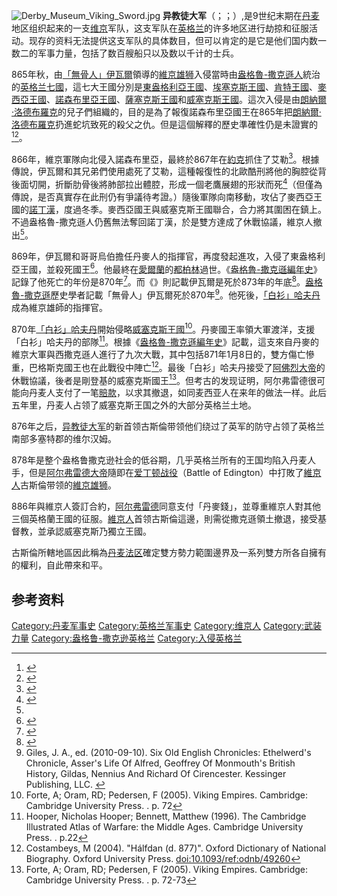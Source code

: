 {{Infobox military conflict
| conflict          = 異教徒大軍
| partof            = [[維京時代|維京時代]]對[[英格蘭|英格蘭]]的入侵
| image             = England Great Army map.svg
| image_size        = 300px
| caption           = 異教徒大軍從西元865年至878年的行進路線
| date              = 865–878
| place             = [[英格蘭|英格蘭]]
| result            = [[韋德莫爾條約|韋德莫爾條約]]<br />以丹麥法律為基礎
| combatant1        =  [[維京人|維京人]]聯合軍隊
* [[丹人|丹人]]
* [[挪威人|挪威人]]
* [[瑞典人|瑞典人]]
* [[北歐|北歐]]-[[蓋爾人|蓋爾人]]
* [[弗里斯蘭|弗里斯蘭]][[維京人|維京人]]
* 其他[[維京人|維京人]]
| combatant2        = [[七國時代|盎格魯-薩克遜王國]]:
* [[肯特王國|肯特王國]]
* [[東盎格利亞王國|東盎格利亞王國]]
* [[諾森布里亞王國|諾森布里亞王國]]
* [[麥西亞王國|麥西亞王國]]
* [[威塞克斯王國|威塞克斯王國]]
不列顛的王國:
* [[格溫內斯王國|格溫內斯王國]]
* 波伊斯王國
* 戴菲德王國
* [[塞瑟盧格|塞瑟盧格王國]]
* 康瓦爾王國
* 其他[[威爾斯|威爾斯]]王國
[[斯特拉斯克萊德王國|斯特拉斯克萊德王國]]
阿爾巴王國
| commander1        = {{plainlist|
*[[白衫哈夫丹|白衫哈夫丹]] 
*[[無骨者伊瓦爾|無骨者伊瓦爾]]
*烏巴 (Ubba){{KIA}}
*古斯魯姆 (Guthrum the Old)
*巴格斯克{{KIA}}
*羅里克
*哈斯坦
*其他[[伯爵|伯爵]]們}}
| commander2        = {{plainlist|
* [[諾森布里亞王國|諾森布里亞]]的艾勒{{KIA}}
* [[麥西亞王國|莫西亞]]的伯格雷德
* 殉教者艾德蒙{{KIA}}
* [[埃塞爾雷德_(威塞克斯)|威塞克斯的埃塞爾雷德]]
* [[阿尔弗雷德大帝|阿菲烈特大帝]]
* 赫蒙德[[主教|主教]]{{KIA}}
* 伯克希爾的埃塞爾伍爾夫
* 德文郡長 奧達}}
| strength1         = 不詳
| strength2         = 不詳
| casualties1       = 
| casualties2       = 
}}
{{Campaignbox Viking invasions of England|state=collapsed}}

[[File:Derby_Museum_Viking_Sword.jpg|thumb]]
'''异教徒大军'''（{{Lang-en|Great Heathen Army}}；{{lang-ang|mycel hæþen here}}；{{lang-da|Store Hedenske Hær}}）,是9世纪末期在[[丹麦|丹麦]]地区组织起来的一支[[维京|维京]]军队，这支军队在[[英格兰|英格兰]]的许多地区进行劫掠和征服活动。现存的资料无法提供这支军队的具体数目，但可以肯定的是它是他们国内数一数二的军事力量，包括了数百艘船只以及数以千计的士兵。

865年秋，由[[無骨人伊瓦爾|「無骨人」伊瓦爾]]領導的[[異教徒大軍|維京雄狮]]入侵當時由[[盎格魯-撒克遜人|盎格魯-撒克遜人]]統治的[[英格兰|英格兰]][[七國時代|七國]]，這七大王國分別是[[東盎格利亞王國|東盎格利亞王國]]、[[埃塞克斯王國|埃塞克斯王國]]、[[肯特王國|肯特王國]]、[[麥西亞王國|麥西亞王國]]、[[諾森布里亞王國|諾森布里亞王國]]、[[薩塞克斯王國|薩塞克斯王國]]和[[威塞克斯王國|威塞克斯王國]]。這次入侵是由[[朗納爾·洛德布羅克|朗納爾·洛德布羅克]]的兒子們組織的，目的是為了報復諾森布里亞國王{{le|艾勒 (諾森布里亞)|Ælla of Northumbria|艾勒}}在865年把[[朗納爾·洛德布羅克|朗納爾·洛德布羅克]]扔進蛇坑致死的殺父之仇。但是這個解釋的歷史準確性仍是未證實的<ref>{{Cite book|url=https://www.amazon.com/Norse-Mythology-Legends-Gods-Heroes/dp/1164510304/ref=sr_1_1?ie=UTF8&qid=1472770204&sr=8-1&keywords=+Norse+Mythology%253A+Legends+of+Gods+and+Heroes|title=Norse Mythology: Legends Of Gods And Heroes|last=Munch|first=Peter Andreas|date=2010-09-10|publisher=Kessinger Publishing, LLC|isbn=9781164510307|editor-last=Olsen|editor-first=Magnus|language=en}}</ref><ref>{{Cite book|url=https://www.amazon.com/History-Vikings-Gwyn-Jones/dp/0192158821/ref=sr_1_2?ie=UTF8&qid=1472770271&sr=8-2&keywords=jones++A+History+of+the+Vikings|title=A History of the Vikings|last=Jones|first=Gwyn|date=1984-11-01|publisher=Oxford University Press|isbn=9780192158826|edition=Revised|language=en}}</ref>。

866年，維京軍隊向北侵入諾森布里亞，最終於867年在[[約克|約克]]抓住了艾勒<ref name=":1">{{Cite book|url=https://www.amazon.com/Viking-Empires-Angelo-Forte/dp/0521829925/ref=sr_1_1?ie=UTF8&qid=1472770399&sr=8-1&keywords=forte+viking+empires|title=Viking Empires|last=Forte|first=Angelo|last2=Oram|first2=Richard|last3=Pedersen|first3=Frederik|date=2005-05-30|publisher=Cambridge University Press|isbn=9780521829922|edition=First|language=en}}</ref>。根據傳說，伊瓦爾和其兄弟們使用{{le|血鷹|Blood eagle}}處死了艾勒，這種報復性的北歐酷刑將他的胸腔從背後面切開，折斷肋骨後將肺部拉出體腔，形成一個老鷹展翅的形狀而死<ref name=":0">{{Cite book|title=The northern conquest: Vikings in Britain and Ireland|last=Holman|first=Katherine|date=2007|location=Oxford |publisher=Signal Books |oclc=166381361 |isbn=9781904955344 |language=en}}</ref>（但僅為傳說，是否真實存在此刑仍有爭議待考證。）隨後軍隊向南移動，攻佔了麥西亞王國的[[諾丁漢|諾丁漢]]，度過冬季。麥西亞國王與威塞克斯王國聯合，合力將其圍困在鎮上。不過盎格魯-撒克遜人仍舊無法奪回諾丁漢，於是雙方達成了休戰協議，維京人撤出<ref name=":1" />。

869年，伊瓦爾和哥哥烏伯擔任丹麥人的指揮官，再度發起進攻，入侵了東盎格利亞王國，並殺死國王{{le|殉教者埃德蒙|Edmund the Martyr}}<ref>{{Cite book|url=https://www.amazon.com/Anglo-Saxon-Chronicle-Michael-J-Swanton/dp/0415921295/ref=sr_1_2?ie=UTF8&qid=1472770702&sr=8-2&keywords=The+Anglo-Saxon+Chronicle.|title=The Anglo-Saxon Chronicle|date=1998-08-18|publisher=Routledge|isbn=9780415921299|editor-last=Swanton|editor-first=Michael J.|edition=First|language=en}}</ref>。他最終在[[愛爾蘭|愛爾蘭]]的[[都柏林|都柏林]]過世。《[[盎格魯-撒克遜編年史|盎格魯-撒克遜編年史]]》記錄了他死亡的年份是870年<ref>{{Cite book|url=https://www.amazon.com/Six-Old-English-Chronicles-Cirencester/dp/1163125997/ref=sr_1_3?ie=UTF8&qid=1472770849&sr=8-3&keywords=six+old+english+chronicles|title=Six Old English Chronicles: Ethelwerd's Chronicle, Asser's Life Of Alfred, Geoffrey Of Monmouth's British History, Gildas, Nennius And Richard Of Cirencester|date=2010-09-10|publisher=Kessinger Publishing, LLC|isbn=9781163125991|editor-last=Giles|editor-first=J. A.|language=en}}</ref>。而《{{le|愛爾蘭零碎史|Fragmentary Annals of Ireland}}》則記載伊瓦爾是死於873年的年底<ref>{{Cite web |url=http://www.ucc.ie/celt/published/T100017/index.html |title=Fragmentary Annals of Ireland 409 |accessdate=2 February 2009 |publisher=CELT |archive-date=2012-11-01 |archive-url=https://www.webcitation.org/6Bq098xah?url=http://www.ucc.ie/celt/published/T100017/index.html |dead-url=no }}</ref>。[[盎格魯-撒克遜人|盎格魯-撒克遜]]歷史學者{{le|埃塞爾維爾 (歷史學家)|Æthelweard (historian)|埃塞爾維爾}}記載「無骨人」伊瓦爾死於870年<ref>Giles, J. A., ed. (2010-09-10). Six Old English Chronicles: Ethelwerd's Chronicle, Asser's Life Of Alfred, Geoffrey Of Monmouth's British History, Gildas, Nennius And Richard Of Cirencester. Kessinger Publishing, LLC. {{ISBN|9781163125991}}</ref>。他死後，[[白衫哈夫丹|「白衫」哈夫丹]]成為維京雄師的指揮官。

870年[[白衫哈夫丹|「白衫」哈夫丹]]開始侵略[[威塞克斯王國|威塞克斯王國]]<ref>Forte, A; Oram, RD; Pedersen, F (2005). Viking Empires. Cambridge: Cambridge University Press. {{ISBN|978-0-521-82992-2}}. p. 72</ref>。丹麥國王{{le|巴格斯克|Bagsecg}}率領大軍渡洋，支援「白衫」哈夫丹的部隊<ref>Hooper, Nicholas Hooper; Bennett, Matthew (1996). The Cambridge Illustrated Atlas of Warfare: the Middle Ages. Cambridge University Press. {{ISBN|0-521-44049-1}}. p.22</ref>。根據《[[盎格魯-撒克遜編年史|盎格魯-撒克遜編年史]]》記載，這支來自丹麥的維京大軍與西撒克遜人進行了九次大戰，其中包括871年1月8日的{{le|阿什當之戰|Battle of Ashdown}}，雙方傷亡慘重，巴格斯克國王也在此戰役中陣亡<ref>Costambeys, M (2004). "Hálfdan (d. 877)". Oxford Dictionary of National Biography. Oxford University Press. doi:10.1093/ref:odnb/49260</ref>。最後「白衫」哈夫丹接受了[[阿佛烈大帝|阿佛烈大帝]]的休戰協議，後者是剛登基的威塞克斯國王<ref>Forte, A; Oram, RD; Pedersen, F (2005). Viking Empires. Cambridge: Cambridge University Press. {{ISBN|978-0-521-82992-2}}. p. 72-73</ref>。但考古的发现证明，阿尔弗雷德很可能向丹麦人支付了一笔[[賠款|賠款]]，以求其撤退，如同麦西亚人在来年的做法一样。此后五年里，丹麦人占领了威塞克斯王国之外的大部分英格兰土地。

876年之后，[[异教徒大军|异教徒大军]]的新首领古斯倫带领他们绕过了英军的防守占领了英格兰南部多塞特郡的维尔汉姆。

878年是整个盎格鲁撒克逊社会的低谷期，几乎英格兰所有的王国均陷入丹麦人手，但是[[阿尔弗雷德大帝|阿尔弗雷德大帝]]隨即在[[爱丁顿战役|爱丁顿战役]]（Battle of Edington）中打敗了[[維京人|維京人]]古斯倫带领的[[異教徒大軍|維京雄狮]]。

886年與維京人簽訂合約，[[阿尔弗雷德大帝|阿尔弗雷德]]同意支付「丹麥錢」，並尊重維京人對其他三個英格蘭王國的征服。[[維京人|維京人]]首领古斯倫這邊，則需從撒克遜領土撤退，接受基督教，並承認威塞克斯乃獨立王國。

古斯倫所轄地區因此稱為[[丹麦法区|丹麦法区]]確定雙方勢力範圍邊界及一系列雙方所各自擁有的權利，自此帶來和平。

== 参考资料 ==
{{Reflist}}
[[Category:丹麦军事史|Category:丹麦军事史]]
[[Category:英格兰军事史|Category:英格兰军事史]]
[[Category:维京人|Category:维京人]]
[[Category:武装力量|Category:武装力量]]
[[Category:盎格鲁-撒克逊英格兰|Category:盎格鲁-撒克逊英格兰]]
[[Category:入侵英格兰|Category:入侵英格兰]]